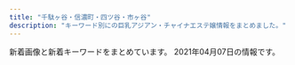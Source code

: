 ```yaml
---
title: "千駄ヶ谷・信濃町・四ツ谷・市ヶ谷"
description: "キーワード別にの巨乳アジアン・チャイナエステ嬢情報をまとめました。"
---
```


新着画像と新着キーワードをまとめています。
2021年04月07日の情報です。

<DmmAffiliateIns />
<KeywordTable
  shops={
    [
    {
        "url": "http://l-rlx.com/",
        "station": "\u56db\u8c37\u4e09\u4e01\u76ee\u99c52\u756a\u53e3",
        "img_links": [
            "http://l-rlx.com/images/index_02.jpg",
            "http://l-rlx.com/images/index_07.jpg",
            "http://l-rlx.com/images/index_03.jpg",
            "http://l-rlx.com/girl/04.jpg",
            "http://l-rlx.com/images/sub_09.jpg",
            "http://l-rlx.com/images/index_17.jpg",
            "http://l-rlx.com/girl/05.jpg",
            "http://l-rlx.com/images/index_14.jpg",
            "http://l-rlx.com/images/index_20.jpg",
            "http://l-rlx.com/images/rec.jpg",
            "http://l-rlx.com/images/index_05.jpg",
            "http://l-rlx.com/images/index_12.jpg",
            "http://l-rlx.com/images/index_21.jpg",
            "http://l-rlx.com/images/index_01.jpg",
            "http://l-rlx.com/images/staff_09.jpg",
            "http://l-rlx.com/images/02.jpg",
            "http://l-rlx.com/images/rec_09.jpg",
            "http://l-rlx.com/girl/00.jpg",
            "http://l-rlx.com/images/info.jpg",
            "http://l-rlx.com/images/index_06.jpg",
            "http://l-rlx.com/images/index_04.jpg",
            "http://l-rlx.com/images/index_16.jpg",
            "http://l-rlx.com/girl/03.jpg",
            "http://l-rlx.com/girl/02.jpg",
            "http://l-rlx.com/images/01.jpg",
            "http://l-rlx.com/images/03.jpg",
            "http://l-rlx.com/girl/08.jpg",
            "http://l-rlx.com/girl/01.jpg",
            "http://l-rlx.com/images/info_09.jpg"
        ],
        "keywords": {},
        "name": "\u30aa\u30fc\u30ed\u30e9"
    },
    {
        "img_links": [
            "http://xn--vckg5a9gug.in.net/images/cg04.jpg",
            "http://xn--vckg5a9gug.in.net/images/tit4.jpg",
            "http://xn--vckg5a9gug.in.net/images/fbf.jpg",
            "http://xn--vckg5a9gug.in.net/images/tit2.jpg",
            "http://xn--vckg5a9gug.in.net/images/top.jpg",
            "http://xn--vckg5a9gug.in.net/images/cg02.jpg",
            "http://xn--vckg5a9gug.in.net/images/sys.jpg",
            "http://xn--vckg5a9gug.in.net/images/fbt.jpg",
            "http://xn--vckg5a9gug.in.net/images/tit3.jpg",
            "http://xn--vckg5a9gug.in.net/images/no.png",
            "http://xn--vckg5a9gug.in.net/images/tit1.jpg",
            "http://xn--vckg5a9gug.in.net/images/tit5.jpg",
            "http://xn--vckg5a9gug.in.net/link/menlog.jpg",
            "http://xn--vckg5a9gug.in.net/images/cg01.jpg",
            "http://xn--vckg5a9gug.in.net/images/cg03.jpg",
            "http://xn--vckg5a9gug.in.net/images/fla.jpg"
        ],
        "station": "\u9eb9\u753a\u99c51\u756a\u51fa\u53e3",
        "url": "http://xn--vckg5a9gug.in.net/",
        "keywords": {
            "85": 1,
            "86": 3,
            "D": 4
        },
        "name": "Moon"
    },
    {
        "keywords": {
            "86": 4,
            "D": 24,
            "85": 16,
            "84": 4,
            "C": 15
        },
        "img_links": [
            "https://tanpopo.tyo.cm/photos/sites/43/2021/03/202103260157281.jpg",
            "https://tanpopo.tyo.cm/photos/sites/43/2021/03/2021031408034382.jpg",
            "https://tanpopo.tyo.cm/photos/sites/43/2021/03/2021032601572729.jpg",
            "https://tanpopo.tyo.cm/images/service4.jpg",
            "https://tanpopo.tyo.cm/photos/sites/43/2021/03/2021031408034074.jpg",
            "https://tanpopo.tyo.cm/images/service2.jpg",
            "https://tanpopo.tyo.cm/images/sp_img_teaser.jpg",
            "https://tanpopo.tyo.cm/photos/sites/43/2021/03/2021031408034196.jpg",
            "https://tanpopo.tyo.cm/images/service1.jpg",
            "https://tanpopo.tyo.cm/images/mainimg.jpg",
            "https://tanpopo.tyo.cm/photos/sites/43/2021/03/2021032601572927.jpg",
            "https://tanpopo.tyo.cm/images/service3.jpg",
            "https://tanpopo.tyo.cm/images/sp_mainimg.jpg",
            "https://tanpopo.tyo.cm/photos/sites/43/2021/03/2021032601573011.jpg",
            "https://tanpopo.tyo.cm/photos/sites/43/2021/03/2021031408034299.jpg",
            "https://tanpopo.tyo.cm/images/img_teaser.jpg",
            "https://tanpopo.tyo.cm/images/pagetop.png"
        ],
        "station": "\u56db\u8c37\u4e09\u4e01\u76ee\u99c52\u756a",
        "url": "https://tanpopo.tyo.cm/",
        "name": "\u305f\u3093\u307d\u307d"
    },
    {
        "img_links": [],
        "keywords": {},
        "station": "\u56db\u30c4\u8c37\u99c52\u756a\u53e3",
        "name": "\u30c6\u30a3\u30e9\u30df\u30b9",
        "url": "https://juno-esthe.tokyo/"
    },
    {
        "url": "http://aqua.jpn.cm/",
        "img_links": [
            "http://aqua.jpn.cm/photos/sites/16/2018/01/2018011007031662.jpg",
            "http://aqua.jpn.cm/images/room1.jpg",
            "http://aqua.jpn.cm/images/line.jpg",
            "http://aqua.jpn.cm/images/mobile.jpg",
            "http://aqua.jpn.cm/photos/sites/16/2018/01/2018011007031899.jpg",
            "http://aqua.jpn.cm/photos/sites/16/2018/01/2018013112184869.jpg",
            "http://aqua.jpn.cm/photos/sites/16/2019/02/2019020108033676.jpg",
            "http://aqua.jpn.cm/photos/sites/16/2020/09/2020091507031094.jpg",
            "http://aqua.jpn.cm/photos/sites/16/2020/10/2020100906522289.jpg",
            "http://aqua.jpn.cm/images/room2.jpg",
            "http://aqua.jpn.cm/images/1.jpg",
            "http://aqua.jpn.cm/photos/sites/16/2018/05/2018052105590585.jpg",
            "http://aqua.jpn.cm/images/s_pick.png",
            "http://aqua.jpn.cm/photos/sites/16/2021/03/2021030106235633.jpg",
            "http://aqua.jpn.cm/images/room5.jpg",
            "http://aqua.jpn.cm/images/top.png",
            "http://aqua.jpn.cm/photos/sites/16/2021/03/2021032308500758.jpg",
            "http://aqua.jpn.cm/images/2.jpg",
            "http://aqua.jpn.cm/photos/sites/16/2019/03/2019031107062221.jpg",
            "http://aqua.jpn.cm/images/room3.jpg",
            "http://aqua.jpn.cm/photos/sites/16/2020/12/2020120208263886.jpg",
            "http://aqua.jpn.cm/photos/sites/16/2020/03/2020030507254950.jpg",
            "http://aqua.jpn.cm/images/s_staff.png",
            "http://aqua.jpn.cm/images/room4.jpg",
            "http://aqua.jpn.cm/photos/sites/16/2018/01/2018011007032034.jpg",
            "http://aqua.jpn.cm/photos/sites/16/2021/03/2021032308500056.jpg",
            "http://aqua.jpn.cm/photos/sites/16/2021/03/2021031006535594.jpg",
            "http://aqua.jpn.cm/images/s_news.jpg",
            "http://aqua.jpn.cm/images/3.jpg",
            "http://aqua.jpn.cm/photos/sites/16/2020/10/2020100508293240.jpg",
            "http://aqua.jpn.cm/photos/sites/16/2020/04/2020040301184076.jpg",
            "http://aqua.jpn.cm/photos/sites/16/2021/01/2021011401054262.jpg"
        ],
        "keywords": {
            "86": 126,
            "84": 18,
            "87": 18,
            "C": 54,
            "85": 108,
            "D": 252,
            "82": 18,
            "83": 18
        },
        "station": "\u56db\u8c37\u4e09\u4e01\u76ee\u99c52\u756a\u51fa\u53e3",
        "name": "\u5149\u540d"
    },
    {
        "keywords": {
            "C": 14
        },
        "img_links": [
            "http://e-yotsuya.net/images/g7.jpg",
            "http://e-yotsuya.net/images/g2.jpg",
            "http://e-yotsuya.net/images/baner2.jpg",
            "http://e-yotsuya.net/images/g5.jpg",
            "http://e-yotsuya.net/images/room.jpg",
            "http://e-yotsuya.net/images/news-tit1.jpg",
            "http://e-yotsuya.net/images/top.jpg",
            "http://e-yotsuya.net/images/g1.jpg",
            "http://e-yotsuya.net/images/mobile.png",
            "http://e-yotsuya.net/images/g4.jpg",
            "http://e-yotsuya.net/images/baner.jpg",
            "http://e-yotsuya.net/images/g3.jpg",
            "http://e-yotsuya.net/images/tite-staff.jpg",
            "http://e-yotsuya.net/images/g8.jpg",
            "http://e-yotsuya.net/images/g6.jpg",
            "http://e-yotsuya.net/images/g9.jpg",
            "http://e-yotsuya.net/images/tite-staff1.jpg",
            "http://e-yotsuya.net/images/top2.png",
            "http://e-yotsuya.net/images/news-tit.png"
        ],
        "station": "JR\u56db\u30c4\u8c37\u99c5\u8d64\u5742\u53e3",
        "name": "\u30b9\u30de\u30a4\u30eb",
        "url": "http://e-yotsuya.net/"
    },
    {
        "url": "http://e-rosa.net/",
        "name": "ROSA",
        "keywords": {},
        "img_links": [
            "http://e-rosa.net/images/right_top.png",
            "http://e-rosa.net/images/tite-staff.png",
            "http://e-rosa.net/images/sejutu5.jpg",
            "http://e-rosa.net/images/yuyu.jpg",
            "http://e-rosa.net/images/right_bottom.png",
            "http://e-rosa.net/images/aya2.jpg",
            "http://e-rosa.net/images/aya1.jpg",
            "http://e-rosa.net/images/nei_01.png",
            "http://e-rosa.net/images/risa.jpg",
            "http://e-rosa.net/images/tite-link.png",
            "http://e-rosa.net/images/girl_top.png",
            "http://e-rosa.net/images/g1.jpg",
            "http://e-rosa.net/images/sejutu1.jpg",
            "http://e-rosa.net/images/ha.jpg",
            "http://e-rosa.net/images/news_top.jpg",
            "http://e-rosa.net/images/news_bottom.jpg",
            "http://e-rosa.net/images/girl_01.png",
            "http://e-rosa.net/images/rina0.jpg",
            "http://e-rosa.net/images/pagetop.png",
            "http://e-rosa.net/images/haruka.jpg",
            "http://e-rosa.net/images/girl_03.png",
            "http://e-rosa.net/images/girlx_top.png",
            "http://e-rosa.net/images/te3.jpg",
            "http://e-rosa.net/images/noimage.jpg",
            "http://e-rosa.net/images/004.jpg",
            "http://e-rosa.net/images/sejutu2.jpg",
            "http://e-rosa.net/images/mio.jpg",
            "http://e-rosa.net/images/te1.jpg",
            "http://e-rosa.net/images/rina1.jpg",
            "http://e-rosa.net/images/g13.jpg",
            "http://e-rosa.net/images/mimi.jpg",
            "http://e-rosa.net/images/ddd.jpg",
            "http://e-rosa.net/images/gg1.png",
            "http://e-rosa.net/images/ayaka.jpg",
            "http://e-rosa.net/images/003.jpg",
            "http://e-rosa.net/images/access3.jpg",
            "http://e-rosa.net/images/tite-magazine.png",
            "http://e-rosa.net/images/yuna.jpg",
            "http://e-rosa.net/images/nei_03.png",
            "http://e-rosa.net/images/te2.jpg",
            "http://e-rosa.net/images/meyi2.jpg",
            "http://e-rosa.net/images/k1.jpg",
            "http://e-rosa.net/images/grande.jpg",
            "http://e-rosa.net/images/yuyi.jpg",
            "http://e-rosa.net/images/001.jpg",
            "http://e-rosa.net/images/meyi1.jpg",
            "http://e-rosa.net/images/005.jpg",
            "http://e-rosa.net/images/009.jpg",
            "http://e-rosa.net/images/yuri.jpg",
            "http://e-rosa.net/images/misa1.jpg",
            "http://e-rosa.net/images/sejutu6.jpg",
            "http://e-rosa.net/images/002.jpg",
            "http://e-rosa.net/images/rina2.jpg",
            "http://e-rosa.net/images/006.jpg",
            "http://e-rosa.net/images/rimi.jpg"
        ],
        "station": "\u56db\u8c37\u4e09\u4e01\u76ee\u99c52\u756a"
    },
    {
        "url": "http://lakulaku.info/",
        "station": "\u56db\u8c37\u4e09\u4e01\u76ee\u99c52\u756a",
        "img_links": [
            "http://lakulaku.info/images/staff/ai.jpg",
            "http://lakulaku.info/images/staff/5-2.jpg",
            "http://lakulaku.info/images/newtit.png",
            "http://lakulaku.info/img/5-1.jpg",
            "http://lakulaku.info/img/5-5.jpg",
            "http://lakulaku.info/img/s06.jpg",
            "http://lakulaku.info/images/staff/mari.jpg",
            "http://lakulaku.info/images/staff/5-4.jpg",
            "http://lakulaku.info/images/staff/momo.jpg",
            "http://lakulaku.info/img/5-2.jpg",
            "http://lakulaku.info/swf/baner.jpg",
            "http://lakulaku.info/images/mobile.png",
            "http://lakulaku.info/images/top.jpg",
            "http://lakulaku.info/img/5-4.jpg",
            "http://lakulaku.info/images/staff/yumi.jpg",
            "http://lakulaku.info/images/staff/s06.jpg",
            "http://lakulaku.info/images/staff/sizuka.jpg",
            "http://lakulaku.info/images/staff/5-5.jpg",
            "http://lakulaku.info/img/rina.jpg",
            "http://lakulaku.info/images/staff/rina.jpg",
            "http://lakulaku.info/images/titestaff.png",
            "http://lakulaku.info/img/5-3.jpg",
            "http://lakulaku.info/images/staff/5-3.jpg",
            "http://lakulaku.info/images/staff/ai-a.jpg",
            "http://lakulaku.info/images/staff/5-1.jpg",
            "http://lakulaku.info/images/staff/nena.jpg"
        ],
        "name": "\u767e\u5408",
        "keywords": {}
    },
    {
        "url": "http://www.bara.relaxjp.info/",
        "name": "\u8594\u8587",
        "station": "\u56db\u8c37\u4e09\u4e01\u76ee\u99c53\u756a\u53e3",
        "img_links": [
            "http://www.bara.relaxjp.info/img/tel.png",
            "http://www.bara.relaxjp.info/img/ttl_news.png",
            "http://www.bara.relaxjp.info/files/005.jpg",
            "http://www.bara.relaxjp.info/img/btn_side_mobile.jpg",
            "http://www.bara.relaxjp.info/images/slider/1.jpg",
            "http://www.bara.relaxjp.info/images/slider/2.jpg",
            "http://www.bara.relaxjp.info/files/002-02.jpg",
            "http://www.bara.relaxjp.info/files/005-02.jpg",
            "http://www.bara.relaxjp.info/img/ttl_info.png",
            "http://www.bara.relaxjp.info/img/ttl_therapist_top.png",
            "http://www.bara.relaxjp.info/files/001-02.jpg",
            "http://www.bara.relaxjp.info/img/pickup.jpg",
            "http://www.bara.relaxjp.info/files/003.jpg",
            "http://www.bara.relaxjp.info/images/slider/3.jpg",
            "http://www.bara.relaxjp.info/files/003-02.jpg",
            "http://www.bara.relaxjp.info/files/001.jpg",
            "http://www.bara.relaxjp.info/files/002.jpg",
            "http://www.bara.relaxjp.info/img/goback.jpg"
        ],
        "keywords": {
            "D": 8,
            "C": 12,
            "87": 6,
            "86": 2
        }
    }
]
}
/>
<DmmAffiliateScript />
